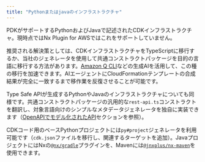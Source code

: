 ```yaml
---
title: "Pythonまたはjavaのインフラストラクチャ"
---
```





PDKがサポートするPythonおよびJavaで記述されたCDKインフラストラクチャ。現時点ではNx Plugin for AWSではこれをサポートしていません。

推奨される解決策としては、CDKインフラストラクチャをTypeScriptに移行するか、当社のジェネレータを使用して共通コンストラクトパッケージを目的の言語に移行する方法があります。[Amazon Q CLI](https://aws.amazon.com/developer/learning/q-developer-cli/)などの生成AIを活用して、この種の移行を加速できます。AIエージェントにCloudFormationテンプレートの合成結果が完全に一致するまで移作業を反復させることが可能です。

Type Safe APIが生成するPythonやJavaのインフラストラクチャについても同様です。共通コンストラクトパッケージの汎用的な`rest-api.ts`コンストラクトを翻訳し、対象言語向けのシンプルなメタデータジェネレータを独自に実装できます（[OpenAPIでモデル化されたAPI](#apis-modelled-with-openapi)セクションを参照）。

CDKコード用のベースPythonプロジェクトには<Link path="/guides/python-project">`py#project`ジェネレータ</Link>を利用可能です（`cdk.json`ファイルを移行し、関連するターゲットを追加）。JavaプロジェクトにはNxの[`@nx/gradle`](https://nx.dev/technologies/java/introduction)プラグインを、Mavenには[`@jnxplus/nx-maven`](https://github.com/gridatek/jnxplus/tree/main/packages/nx-maven)を使用できます。